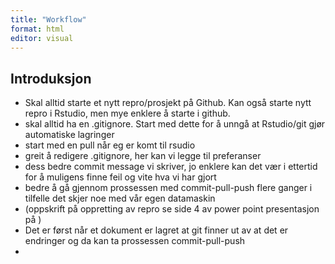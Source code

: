 ```yaml
---
title: "Workflow"
format: html
editor: visual
---
```


## Introduksjon

-   Skal alltid starte et nytt repro/prosjekt på Github. Kan også starte nytt repro i Rstudio, men mye enklere å starte i github.
-   skal alltid ha en .gitignore. Start med dette for å unngå at Rstudio/git gjør automatiske lagringer
-   start med en pull når eg er komt til rsudio
-   greit å redigere .gitignore, her kan vi legge til preferanser
-   dess bedre commit message vi skriver, jo enklere kan det vær i ettertid for å muligens finne feil og vite hva vi har gjort
-   bedre å gå gjennom prossessen med commit-pull-push flere ganger i tilfelle det skjer noe med vår egen datamaskin
-   (oppskrift på oppretting av repro se side 4 av power point presentasjon på )
-   Det er først når et dokument er lagret at git finner ut av at det er endringer og da kan ta prossessen commit-pull-push
-   
